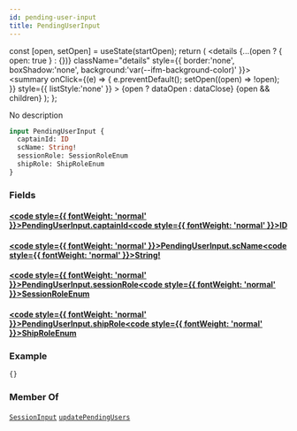 ```yaml
---
id: pending-user-input
title: PendingUserInput
---
```









  const [open, setOpen] = useState(startOpen);
  return (
    <details {...(open ? { open: true } : {})} className="details" style={{ border:'none', boxShadow:'none', background:'var(--ifm-background-color)' }}>
      <summary
        onClick={(e) => {
          e.preventDefault();
          setOpen((open) => !open);
        }}
        style={{ listStyle:'none' }}
      >
      {open ? dataOpen : dataClose}
      </summary>
      {open && children}
    </details>
  );
};








No description


```graphql
input PendingUserInput {
  captainId: ID
  scName: String!
  sessionRole: SessionRoleEnum
  shipRole: ShipRoleEnum
}
```




### Fields

#### [<code style={{ fontWeight: 'normal' }}>PendingUserInput.<b>captainId</b></code>](#)<Bullet />[<code style={{ fontWeight: 'normal' }}><b>ID</b></code>](/api/types/scalars/id) <Badge class="badge badge--secondary " text="scalar"/> 



#### [<code style={{ fontWeight: 'normal' }}>PendingUserInput.<b>scName</b></code>](#)<Bullet />[<code style={{ fontWeight: 'normal' }}><b>String!</b></code>](/api/types/scalars/string) <Badge class="badge badge--secondary badge--non_null" text="non-null"/> <Badge class="badge badge--secondary " text="scalar"/> 



#### [<code style={{ fontWeight: 'normal' }}>PendingUserInput.<b>sessionRole</b></code>](#)<Bullet />[<code style={{ fontWeight: 'normal' }}><b>SessionRoleEnum</b></code>](/api/types/enums/session-role-enum) <Badge class="badge badge--secondary " text="enum"/> 



#### [<code style={{ fontWeight: 'normal' }}>PendingUserInput.<b>shipRole</b></code>](#)<Bullet />[<code style={{ fontWeight: 'normal' }}><b>ShipRoleEnum</b></code>](/api/types/enums/ship-role-enum) <Badge class="badge badge--secondary " text="enum"/> 





### Example


```graphql
{}
```




### Member Of

[`SessionInput`](/api/types/inputs/session-input)  <Badge class="badge badge--secondary badge--relation" text="input"/><Bullet />[`updatePendingUsers`](/api/operations/mutations/update-pending-users)  <Badge class="badge badge--secondary badge--relation" text="mutation"/>